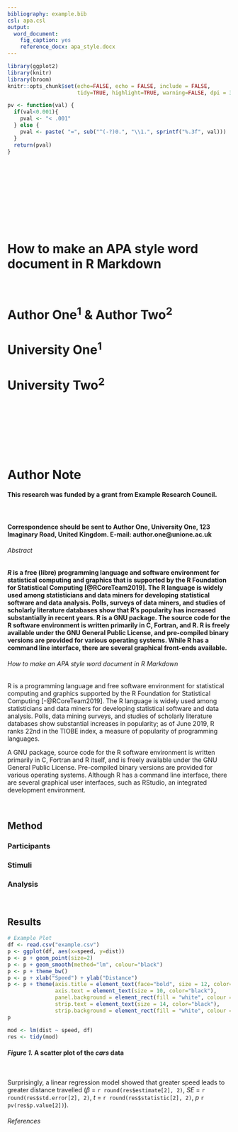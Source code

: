 ```yaml
---
bibliography: example.bib
csl: apa.csl
output:
  word_document:
    fig_caption: yes
    reference_docx: apa_style.docx
---
```


```r

library(ggplot2)
library(knitr)
library(broom)
knitr::opts_chunk$set(echo=FALSE, echo = FALSE, include = FALSE,
                      tidy=TRUE, highlight=TRUE, warning=FALSE, dpi = 300)

pv <- function(val) {
  if(val<0.001){
    pval <- "< .001"
  } else {
    pval <- paste( "=", sub("^(-?)0.", "\\1.", sprintf("%.3f", val)))
  }
  return(pval)
}

```


<br>

<br>

<br>

<br>

<br>


# How to make an APA style word document in R Markdown

<br>

# Author One^1^ & Author Two^2^

# University One^1^

# University Two^2^


<br>

<br>

<br>

<br>

# Author Note
#### This research was funded by a grant from Example Research Council.

<br>

#### Correspondence should be sent to Author One, University One, 123 Imaginary Road, United Kingdom. E-mail: author.one@unione.ac.uk







###### Abstract

#### *R* is a free (libre) programming language and software environment for statistical computing and graphics that is supported by the R Foundation for Statistical Computing [@RCoreTeam2019]. The R language is widely used among statisticians and data miners for developing statistical software and data analysis. Polls, surveys of data miners, and studies of scholarly literature databases show that R's popularity has increased substantially in recent years. R is a GNU package. The source code for the R software environment is written primarily in C, Fortran, and R. R is freely available under the GNU General Public License, and pre-compiled binary versions are provided for various operating systems. While R has a command line interface, there are several graphical front-ends available.



###### How to make an APA style word document in R Markdown

R is a programming language and free software environment for statistical computing and graphics supported by the R Foundation for Statistical Computing [-@RCoreTeam2019]. The R language is widely used among statisticians and data miners for developing statistical software and data analysis. Polls, data mining surveys, and studies of scholarly literature databases show substantial increases in popularity; as of June 2019, R ranks 22nd in the TIOBE index, a measure of popularity of programming languages.

A GNU package, source code for the R software environment is written primarily in C, Fortran and R itself, and is freely available under the GNU General Public License. Pre-compiled binary versions are provided for various operating systems. Although R has a command line interface, there are several graphical user interfaces, such as RStudio, an integrated development environment.

<br>

## Method

### Participants

### Stimuli

### Analysis

<br>

## Results

```r

# Example Plot
df <- read.csv("example.csv")
p <- ggplot(df, aes(x=speed, y=dist))
p <- p + geom_point(size=2)
p <- p + geom_smooth(method="lm", colour="black")
p <- p + theme_bw()
p <- p + xlab("Speed") + ylab("Distance")
p <- p + theme(axis.title = element_text(face="bold", size = 12, color="black"),
               axis.text = element_text(size = 10, color="black"),
               panel.background = element_rect(fill = "white", colour = "black"),
               strip.text = element_text(size = 14, color="black"),
               strip.background = element_rect(fill = "white", colour = "black"))
p

```

```r

mod <- lm(dist ~ speed, df)
res <- tidy(mod)

```


#### *Figure 1.* A scatter plot of the *cars* data

<br>

Surprisingly, a linear regression model showed that greater speed leads to greater distance travelled ($\beta$ = `r round(res$estimate[2], 2)`, *SE* = `r round(res$std.error[2], 2)`, *t* = `r round(res$statistic[2], 2)`, *p* `r pv(res$p.value[2])`).


###### References
